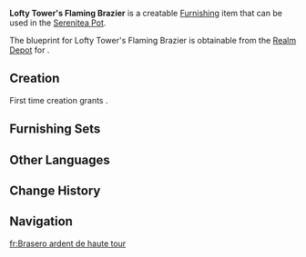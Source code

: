 {{Furnishing Infobox
|id             = 360506
|image          = Item Lofty Tower's Flaming Brazier.png
|category       = Decoration
|subcategory    = Ceiling Lamp
|quality        = 3
|adeptal_energy = 60
|load           = 550
|reduced_load   = 550
|description    = The standard chandelier of a lofty tower, consisting of a massive circular brazier adorned with various metallic decorations. When lit, the roaring flames are set off by the solemn grandeur of its overall design, invigorating and inspiring the beholder.<br>It must be noted, however, that open flames in enclosed spaces can present a serious fire hazard. You must therefore always ensure proper ventilation when lighting up this chandelier, and keep a close eye on the flames to prevent any accidents.
|blueprint      = Realm Depot
}}
'''Lofty Tower's Flaming Brazier''' is a creatable [[Furnishing]] item that can be used in the [[Serenitea Pot]].

The blueprint for Lofty Tower's Flaming Brazier is obtainable from the [[Realm Depot]] for {{Item|Realm Currency|24|x=160}}.

==Creation==
First time creation grants {{Item|Trust|24|x=60}}.
{{Recipe
|type = Creation
|time = 14h
|Iron Chunk = 6
|White Iron Chunk = 6
|sort = Iron Chunk;White Iron Chunk
}}

==Furnishing Sets==
{{Craft Usage|type=Furnishing Set}}

==Other Languages==
{{Other Languages
|en       = Lofty Tower's Flaming Brazier
|zhs      = 「高塔的励勉燃流」
|zhs_rm   = 
|zht      = 「高塔的勵勉燃流」
|zht_rm   = 
|zh_tl    = 
|ja       = 「高塔の燃え盛る奮起」
|ja_rm    = 
|ja_tl    = 
|ko       = 「고탑의 타오르는 격려」
|ko_tl    = 
|es       = Brasero llameante de la torre alta
|es_tl    = High Tower's Flaming Brazier
|fr       = Brasero ardent de haute tour
|fr_tl    = High Tower's Flaming Brazier
|ru       = Пылающая жаровня высокой башни
|ru_tl    = 
|th       = "ลำแสงลุกโชนของหอคอย"
|th_rm    = 
|th_tl    = 
|vi       = Sự Khích Lệ Của Tháp Cao
|vi_tl    = 
|de       = „Flammendes Kohlenbecken des hohen Turms“
|de_tl    = 
|id       = Anglo Menyala Menara Megah
|id_tl    = 
|pt       = Chama Inspiradora da Torre
|pt_tl    = 
|tr       = Uzun Kulenin Alevli Şamdanı
|tr_tl    = 
|it       = Braciere fiammeggiante dell'Alta torre
|it_tl    = 
}}

==Change History==
{{Change History|5.3}}

==Navigation==
{{Furnishing Navbox|interior}}

[[fr:Brasero ardent de haute tour]]